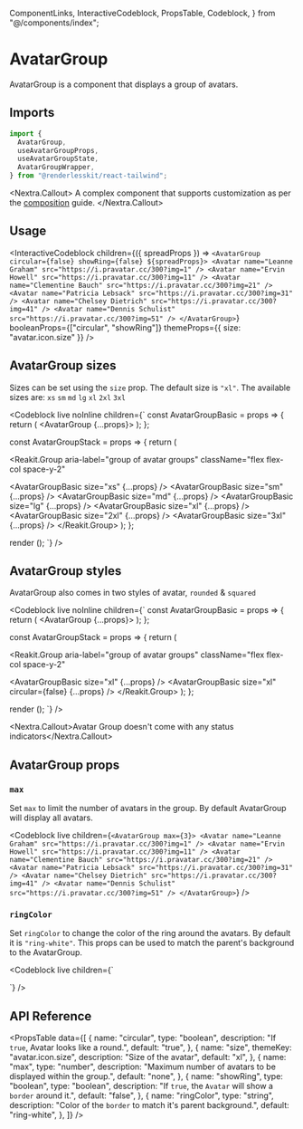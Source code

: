   ComponentLinks,
  InteractiveCodeblock,
  PropsTable,
  Codeblock,
} from "@/components/index";

# AvatarGroup

AvatarGroup is a component that displays a group of avatars.

<ComponentLinks
  github="avatar-group"
  theme="avatar"
  story="primitives-avatargroup"
/>

## Imports

```js
import {
  AvatarGroup,
  useAvatarGroupProps,
  useAvatarGroupState,
  AvatarGroupWrapper,
} from "@renderlesskit/react-tailwind";
```

<Nextra.Callout>
  A complex component that supports customization as per the
  [composition](/docs/composition) guide.
</Nextra.Callout>

## Usage

<InteractiveCodeblock
  children={({ spreadProps }) => `
<AvatarGroup circular={false} showRing={false} ${spreadProps}>
  <Avatar name="Leanne Graham" src="https://i.pravatar.cc/300?img=1" />
  <Avatar name="Ervin Howell" src="https://i.pravatar.cc/300?img=11" />
  <Avatar name="Clementine Bauch" src="https://i.pravatar.cc/300?img=21" />
  <Avatar name="Patricia Lebsack" src="https://i.pravatar.cc/300?img=31" />
  <Avatar name="Chelsey Dietrich" src="https://i.pravatar.cc/300?img=41" />
  <Avatar name="Dennis Schulist" src="https://i.pravatar.cc/300?img=51" />
</AvatarGroup>
`}
  booleanProps={["circular", "showRing"]}
  themeProps={{ size: "avatar.icon.size" }}
/>

## AvatarGroup sizes

Sizes can be set using the `size` prop. The default size is `"xl"`. The
available sizes are: `xs` `sm` `md` `lg` `xl` `2xl` `3xl`

<Codeblock
  live
  noInline
  children={`
const AvatarGroupBasic = props => {
  return (
    <AvatarGroup {...props}>
      <Avatar name="Leanne Graham" src="https://i.pravatar.cc/300?img=1" />
      <Avatar name="Ervin Howell" src="https://i.pravatar.cc/300?img=11" />
      <Avatar name="Clementine Bauch" src="https://i.pravatar.cc/300?img=21" />
      <Avatar name="Patricia Lebsack" src="https://i.pravatar.cc/300?img=31" />
      <Avatar name="Chelsey Dietrich" src="https://i.pravatar.cc/300?img=41" />
      <Avatar name="Dennis Schulist" src="https://i.pravatar.cc/300?img=51" />
    </AvatarGroup>
  );
};

const AvatarGroupStack = props => { return (

<Reakit.Group
  aria-label="group of avatar groups"
  className="flex flex-col space-y-2"
>
  <AvatarGroupBasic size="xs" {...props} />
  <AvatarGroupBasic size="sm" {...props} />
  <AvatarGroupBasic size="md" {...props} />
  <AvatarGroupBasic size="lg" {...props} />
  <AvatarGroupBasic size="xl" {...props} />
  <AvatarGroupBasic size="2xl" {...props} />
  <AvatarGroupBasic size="3xl" {...props} />
</Reakit.Group>
); };

render (<AvatarGroupStack/>); `} />

## AvatarGroup styles

AvatarGroup also comes in two styles of avatar, `rounded` & `squared`

<Codeblock
  live
  noInline
  children={`
const AvatarGroupBasic = props => {
  return (
    <AvatarGroup {...props}>
      <Avatar name="Leanne Graham" src="https://i.pravatar.cc/300?img=1" />
      <Avatar name="Ervin Howell" src="https://i.pravatar.cc/300?img=11" />
      <Avatar name="Clementine Bauch" src="https://i.pravatar.cc/300?img=21" />
      <Avatar name="Patricia Lebsack" src="https://i.pravatar.cc/300?img=31" />
      <Avatar name="Chelsey Dietrich" src="https://i.pravatar.cc/300?img=41" />
      <Avatar name="Dennis Schulist" src="https://i.pravatar.cc/300?img=51" />
    </AvatarGroup>
  );
};

const AvatarGroupStack = props => { return (

<Reakit.Group
  aria-label="group of avatar groups"
  className="flex flex-col space-y-2"
>
  <AvatarGroupBasic size="xl" {...props} />
  <AvatarGroupBasic size="xl" circular={false} {...props} />
</Reakit.Group>
); };

render (<AvatarGroupStack/>); `} />

<Nextra.Callout>Avatar Group doesn't come with any status indicators</Nextra.Callout>

## AvatarGroup props

### `max`

Set `max` to limit the number of avatars in the group. By default AvatarGroup
will display all avatars.

<Codeblock
  live
  children={`
<AvatarGroup max={3}>
  <Avatar name="Leanne Graham" src="https://i.pravatar.cc/300?img=1" />
  <Avatar name="Ervin Howell" src="https://i.pravatar.cc/300?img=11" />
  <Avatar name="Clementine Bauch" src="https://i.pravatar.cc/300?img=21" />
  <Avatar name="Patricia Lebsack" src="https://i.pravatar.cc/300?img=31" />
  <Avatar name="Chelsey Dietrich" src="https://i.pravatar.cc/300?img=41" />
  <Avatar name="Dennis Schulist" src="https://i.pravatar.cc/300?img=51" />
</AvatarGroup>
`}
/>

### `ringColor`

Set `ringColor` to change the color of the ring around the avatars. By default
it is `"ring-white"`. This props can be used to match the parent's background to
the AvatarGroup.

<Codeblock
  live
  children={`
<div className="flex h-20 w-40 items-center justify-center bg-orange-200">
  <AvatarGroup max={3} ringColor="ring-orange-200">
    <Avatar name="Leanne Graham" src="https://i.pravatar.cc/300?img=1" />
    <Avatar name="Ervin Howell" src="https://i.pravatar.cc/300?img=11" />
    <Avatar name="Clementine Bauch" src="https://i.pravatar.cc/300?img=21" />
    <Avatar name="Patricia Lebsack" src="https://i.pravatar.cc/300?img=31" />
    <Avatar name="Chelsey Dietrich" src="https://i.pravatar.cc/300?img=41" />
    <Avatar name="Dennis Schulist" src="https://i.pravatar.cc/300?img=51" />
  </AvatarGroup>
</div>
`}
/>

## API Reference

<PropsTable
  data={[
    {
      name: "circular",
      type: "boolean",
      description: "If `true`, Avatar looks like a round.",
      default: "true",
    },
    {
      name: "size",
      themeKey: "avatar.icon.size",
      description: "Size of the avatar",
      default: "xl",
    },
    {
      name: "max",
      type: "number",
      description:
        "Maximum number of avatars to be displayed within the group.",
      default: "none",
    },
    {
      name: "showRing",
      type: "boolean",
      type: "boolean",
      description: "If `true`, the `Avatar` will show a `border` around it.",
      default: "false",
    },
    {
      name: "ringColor",
      type: "string",
      description: "Color of the `border` to match it's parent background.",
      default: "ring-white",
    },
  ]}
/>
